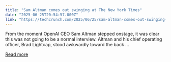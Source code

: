 ```yaml
---
title: "Sam Altman comes out swinging at The New York Times"
date: "2025-06-25T20:54:57.000Z"
link: "https://techcrunch.com/2025/06/25/sam-altman-comes-out-swinging-at-the-new-york-times/"
---
```


From the moment OpenAI CEO Sam Altman stepped onstage, it was clear this was not going to be a normal interview. Altman and his chief operating officer, Brad Lightcap, stood awkwardly toward the back ...

[Read more](https://techcrunch.com/2025/06/25/sam-altman-comes-out-swinging-at-the-new-york-times/)
